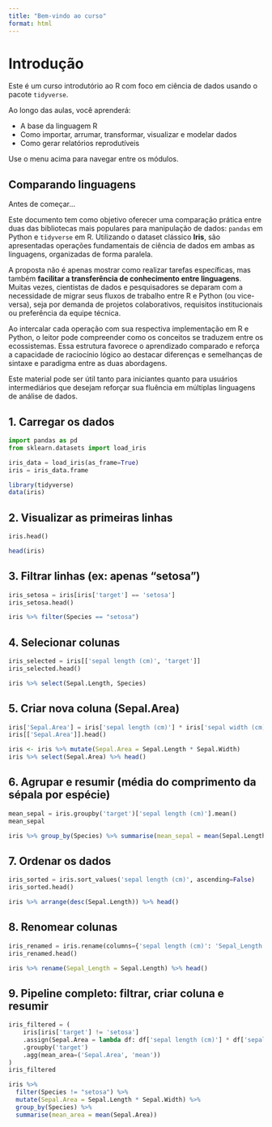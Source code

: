 ```yaml
---
title: "Bem-vindo ao curso"
format: html
---
```


# Introdução

Este é um curso introdutório ao R com foco em ciência de dados usando o pacote `tidyverse`.

Ao longo das aulas, você aprenderá:

- A base da linguagem R
- Como importar, arrumar, transformar, visualizar e modelar dados
- Como gerar relatórios reprodutíveis

Use o menu acima para navegar entre os módulos.

## Comparando linguagens

Antes de começar... 

Este documento tem como objetivo oferecer uma comparação prática entre duas das bibliotecas mais populares para manipulação de dados: `pandas` em Python e `tidyverse` em R. Utilizando o dataset clássico **Iris**, são apresentadas operações fundamentais de ciência de dados em ambas as linguagens, organizadas de forma paralela.

A proposta não é apenas mostrar como realizar tarefas específicas, mas também **facilitar a transferência de conhecimento entre linguagens**. Muitas vezes, cientistas de dados e pesquisadores se deparam com a necessidade de migrar seus fluxos de trabalho entre R e Python (ou vice-versa), seja por demanda de projetos colaborativos, requisitos institucionais ou preferência da equipe técnica.

Ao intercalar cada operação com sua respectiva implementação em R e Python, o leitor pode compreender como os conceitos se traduzem entre os ecossistemas. Essa estrutura favorece o aprendizado comparado e reforça a capacidade de raciocínio lógico ao destacar diferenças e semelhanças de sintaxe e paradigma entre as duas abordagens.

Este material pode ser útil tanto para iniciantes quanto para usuários intermediários que desejam reforçar sua fluência em múltiplas linguagens de análise de dados.

## 1. Carregar os dados

```python
import pandas as pd
from sklearn.datasets import load_iris

iris_data = load_iris(as_frame=True)
iris = iris_data.frame
```

```r
library(tidyverse)
data(iris)
```

## 2. Visualizar as primeiras linhas

```python
iris.head()
```

```r
head(iris)
```

## 3. Filtrar linhas (ex: apenas "setosa")

```python
iris_setosa = iris[iris['target'] == 'setosa']
iris_setosa.head()
```

```r
iris %>% filter(Species == "setosa")
```

## 4. Selecionar colunas

```python
iris_selected = iris[['sepal length (cm)', 'target']]
iris_selected.head()
```

```r
iris %>% select(Sepal.Length, Species)
```

## 5. Criar nova coluna (Sepal.Area)

```python
iris['Sepal.Area'] = iris['sepal length (cm)'] * iris['sepal width (cm)']
iris[['Sepal.Area']].head()
```

```r
iris <- iris %>% mutate(Sepal.Area = Sepal.Length * Sepal.Width)
iris %>% select(Sepal.Area) %>% head()
```

## 6. Agrupar e resumir (média do comprimento da sépala por espécie)

```python
mean_sepal = iris.groupby('target')['sepal length (cm)'].mean()
mean_sepal
```

```r
iris %>% group_by(Species) %>% summarise(mean_sepal = mean(Sepal.Length))
```

## 7. Ordenar os dados

```python
iris_sorted = iris.sort_values('sepal length (cm)', ascending=False)
iris_sorted.head()
```

```r
iris %>% arrange(desc(Sepal.Length)) %>% head()
```

## 8. Renomear colunas

```python
iris_renamed = iris.rename(columns={'sepal length (cm)': 'Sepal_Length'})
iris_renamed.head()
```

```r
iris %>% rename(Sepal_Length = Sepal.Length) %>% head()
```

## 9. Pipeline completo: filtrar, criar coluna e resumir

```python
iris_filtered = (
    iris[iris['target'] != 'setosa']
    .assign(Sepal.Area = lambda df: df['sepal length (cm)'] * df['sepal width (cm)'])
    .groupby('target')
    .agg(mean_area=('Sepal.Area', 'mean'))
)
iris_filtered
```

```r
iris %>%
  filter(Species != "setosa") %>%
  mutate(Sepal.Area = Sepal.Length * Sepal.Width) %>%
  group_by(Species) %>%
  summarise(mean_area = mean(Sepal.Area))
```